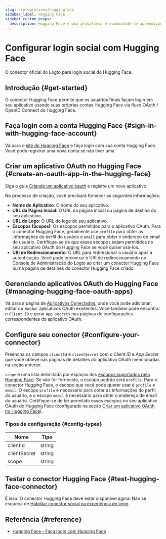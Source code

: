 ```yaml
---
slug: /integrations/huggingface
sidebar_label: Hugging Face
sidebar_custom_props:
  description: Hugging Face é uma plataforma e comunidade de aprendizado de máquina (ML) e ciência de dados que ajuda os usuários a construir, implantar e treinar modelos de aprendizado de máquina.
---
```



# Configurar login social com Hugging Face

O conector oficial do Logto para login social do Hugging Face.

<GuideTip />

## Introdução \{#get-started}

O conector Hugging Face permite que os usuários finais façam login em seu aplicativo usando suas próprias contas Hugging Face via fluxo OAuth / OpenID Connect do Hugging Face.

## Faça login com a conta Hugging Face \{#sign-in-with-hugging-face-account}

Vá para o [site do Hugging Face](https://huggingface.co/) e faça login com sua conta Hugging Face. Você pode registrar uma nova conta se não tiver uma.

## Criar um aplicativo OAuth no Hugging Face \{#create-an-oauth-app-in-the-hugging-face}

Siga o guia [Criando um aplicativo oauth](https://huggingface.co/docs/hub/en/oauth#creating-an-oauth-app) e registre um novo aplicativo.

No processo de criação, você precisará fornecer as seguintes informações:

- **Nome do Aplicativo**: O nome do seu aplicativo.
- **URL da Página Inicial**: O URL da página inicial ou página de destino do seu aplicativo.
- **URL do Logo**: O URL do logo do seu aplicativo.
- **Escopos (Scopes)**: Os escopos permitidos para o aplicativo OAuth. Para o conector Hugging Face, geralmente use `profile` para obter as informações do perfil do usuário e `email` para obter o endereço de email do usuário. Certifique-se de que esses escopos sejam permitidos no seu aplicativo OAuth do Hugging Face se você quiser usá-los.
- **URI de Redirecionamento**: O URL para redirecionar o usuário após a autenticação. Você pode encontrar o URI de redirecionamento no Console de Administração do Logto ao criar um conector Hugging Face ou na página de detalhes do conector Hugging Face criado.

## Gerenciando aplicativos OAuth do Hugging Face \{#managing-hugging-face-oauth-apps}

Vá para a página de [Aplicativos Conectados](https://huggingface.co/settings/connected-applications), onde você pode adicionar, editar ou excluir aplicativos OAuth existentes. Você também pode encontrar o `Client ID` e gerar `App secrets` nas páginas de configurações correspondentes do aplicativo OAuth.

## Configure seu conector \{#configure-your-connector}

Preencha os campos `clientId` e `clientSecret` com o _Client ID_ e _App Secret_ que você obteve nas páginas de detalhes do aplicativo OAuth mencionadas na seção anterior.

`scope` é uma lista delimitada por espaços dos [escopos suportados pelo Hugging Face](https://huggingface.co/docs/hub/en/oauth#currently-supported-scopes). Se não for fornecido, o escopo padrão será `profile`. Para o conector Hugging Face, o escopo que você pode querer usar é `profile` e `email`. O escopo `profile` é necessário para obter as informações do perfil do usuário, e o escopo `email` é necessário para obter o endereço de email do usuário. Certifique-se de ter permitido esses escopos no seu aplicativo OAuth do Hugging Face (configurado na seção [Criar um aplicativo OAuth no Hugging Face](#create-an-oauth-app-in-the-hugging-face)).

### Tipos de configuração \{#config-types}

| Nome         | Tipo   |
| ------------ | ------ |
| clientId     | string |
| clientSecret | string |
| scope        | string |

## Testar o conector Hugging Face \{#test-hugging-face-connector}

É isso. O conector Hugging Face deve estar disponível agora. Não se esqueça de [Habilitar conector social na experiência de login](/connectors/social-connectors/#enable-social-sign-in).

## Referência \{#reference}

- [Hugging Face - Faça login com Hugging Face](https://huggingface.co/docs/hub/en/oauth#sign-in-with-hugging-face)
